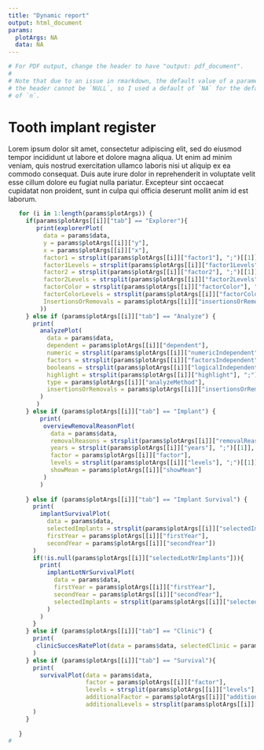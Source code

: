 ```yaml
---
title: "Dynamic report"
output: html_document
params:
  plotArgs: NA
  data: NA
---
```


```r
# For PDF output, change the header to have "output: pdf_document".
#
# Note that due to an issue in rmarkdown, the default value of a parameter in
# the header cannot be `NULL`, so I used a default of `NA` for the default value
# of `n`.
```


# Tooth implant register

Lorem ipsum dolor sit amet, consectetur adipiscing elit, sed do eiusmod tempor incididunt ut labore et dolore magna aliqua. Ut enim ad minim veniam, quis nostrud exercitation ullamco laboris nisi ut aliquip ex ea commodo consequat. Duis aute irure dolor in reprehenderit in voluptate velit esse cillum dolore eu fugiat nulla pariatur. Excepteur sint occaecat cupidatat non proident, sunt in culpa qui officia deserunt mollit anim id est laborum.


```r
   for (i in 1:length(params$plotArgs)) {
     if(params$plotArgs[[i]]["tab"] == "Explorer"){
        print(explorerPlot(
          data = params$data,
          y = params$plotArgs[[i]]["y"],
          x = params$plotArgs[[i]]["x"],
          factor1 = strsplit(params$plotArgs[[i]]["factor1"], ";")[[1]],
          factor1Levels = strsplit(params$plotArgs[[i]]["factor1Levels"], ";")[[1]],
          factor2 = strsplit(params$plotArgs[[i]]["factor2"], ";")[[1]],
          factor2Levels = strsplit(params$plotArgs[[i]]["factor2Levels"], ";")[[1]],
          factorColor = strsplit(params$plotArgs[[i]]["factorColor"], ";")[[1]],
          factorColorLevels = strsplit(params$plotArgs[[i]]["factorColorLevels"], ";")[[1]],
          InsertionsOrRemovals = params$plotArgs[[i]]["insertionsOrRemovals"]
         ))
     } else if (params$plotArgs[[i]]["tab"] == "Analyze") {
       print(
         analyzePlot(
           data = params$data,
           dependent = params$plotArgs[[i]]["dependent"],
           numeric = strsplit(params$plotArgs[[i]]["numericIndependent"], ";")[[1]],
           factors = strsplit(params$plotArgs[[i]]["factorsIndependent"], ";")[[1]],
           booleans = strsplit(params$plotArgs[[i]]["logicalIndependent"], ";")[[1]],
           highlight = strsplit(params$plotArgs[[i]]["highlight"], ";")[[1]],
           type = params$plotArgs[[i]]["analyzeMethod"],
           insertionsOrRemovals = params$plotArgs[[i]]["insertionsOrRemovals"]
         )
        )
     } else if (params$plotArgs[[i]]["tab"] == "Implant") {
         print(
          overviewRemovalReasonPlot(
            data = params$data,
            removalReasons = strsplit(params$plotArgs[[i]]["removalReason"], ";")[[1]],
            years = strsplit(params$plotArgs[[i]]["years"], ";")[[1]],
            factor = params$plotArgs[[i]]["factor"],
            levels = strsplit(params$plotArgs[[i]]["levels"], ";")[[1]],
            showMean = params$plotArgs[[i]]["showMean"]
          )
         )
        
     } else if (params$plotArgs[[i]]["tab"] == "Implant Survival") {
       print(
         implantSurvivalPlot(
           data = params$data,
           selectedImplants = strsplit(params$plotArgs[[i]]["selectedImplants"], ";")[[1]],
           firstYear = params$plotArgs[[i]]["firstYear"],
           secondYear = params$plotArgs[[i]]["secondYear"])
       )
       if(!is.null(params$plotArgs[[i]]["selectedLotNrImplants"])){
         print(
           implantLotNrSurvivalPlot(
             data = params$data,
             firstYear = params$plotArgs[[i]]["firstYear"],
             secondYear = params$plotArgs[[i]]["secondYear"],
             selectedImplants = strsplit(params$plotArgs[[i]]["selectedLotNrImplants"], ";")[[1]]
           )
         )
       }
     } else if (params$plotArgs[[i]]["tab"] == "Clinic") {
       print(
        clinicSuccesRatePlot(data = params$data, selectedClinic = params$plotArgs[[i]]["clinic"])
       )
     } else if (params$plotArgs[[i]]["tab"] == "Survival"){
       print(
         survivalPlot(data = params$data,
                      factor = params$plotArgs[[i]]["factor"],
                      levels = strsplit(params$plotArgs[[i]]["levels"], ";")[[1]],
                      additionalFactor = params$plotArgs[[i]]["additionalFactor"],
                      additionalLevels = strsplit(params$plotArgs[[i]]["additionalLevels"], ";")[[1]])
       )
     }
    
   }
#
 ```
